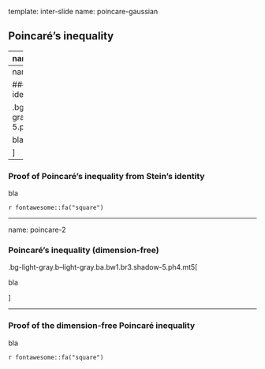 template: inter-slide
name: poincare-gaussian

## Poincaré's inequality

---
name: poincare-1

### Poincaré's inequality in dimension 1


.bg-light-gray.b--light-gray.ba.bw1.br3.shadow-5.ph4.mt5[

bla

]

---
name: stein-gaussian


### Stein's Gaussian identity

.bg-light-gray.b--light-gray.ba.bw1.br3.shadow-5.ph4.mt5[

bla

]

---

### Proof of Poincaré's inequality from Stein's identity

bla

`r fontawesome::fa("square")`

---

name: poincare-2

### Poincaré's inequality (dimension-free)


.bg-light-gray.b--light-gray.ba.bw1.br3.shadow-5.ph4.mt5[

bla

]

---

### Proof of the dimension-free  Poincaré inequality

bla 

`r fontawesome::fa("square")`
